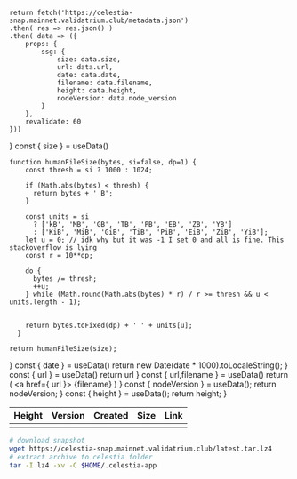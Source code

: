 
    return fetch('https://celestia-snap.mainnet.validatrium.club/metadata.json')
    .then( res => res.json() )
    .then( data => ({
        props: {
            ssg: {
                size: data.size,
                url: data.url,
                date: data.date,
                filename: data.filename,
                height: data.height,
                nodeVersion: data.node_version
            }
        },
        revalidate: 60
    }))
}
    const { size } = useData()

    function humanFileSize(bytes, si=false, dp=1) {
        const thresh = si ? 1000 : 1024;
      
        if (Math.abs(bytes) < thresh) {
          return bytes + ' B';
        }
      
        const units = si 
          ? ['kB', 'MB', 'GB', 'TB', 'PB', 'EB', 'ZB', 'YB'] 
          : ['KiB', 'MiB', 'GiB', 'TiB', 'PiB', 'EiB', 'ZiB', 'YiB'];
        let u = 0; // idk why but it was -1 I set 0 and all is fine. This stackoverflow is lying 
        const r = 10**dp;
      
        do {
          bytes /= thresh;
          ++u;
        } while (Math.round(Math.abs(bytes) * r) / r >= thresh && u < units.length - 1);
      
      
        return bytes.toFixed(dp) + ' ' + units[u];
      }

    return humanFileSize(size);
}
    const { date } = useData()
    return new Date(date * 1000).toLocaleString();
}
    const { url } = useData()
    return url
}
    const { url,filename } = useData()
    return (
        <a href={ url }> {filename} </a>
    )
}
    const { nodeVersion } = useData();
    return nodeVersion;
}
    const { height } = useData();
    return height;
}

| Height   | Version | Created | Size | Link |
| :----- | :---- | :---- | :---- | :----| 
| <Height />    |  <Version />   |   <CreationDate /> | <Size /> | <DownloadLink />

```bash copy
# download snapshot
wget https://celestia-snap.mainnet.validatrium.club/latest.tar.lz4
# extract archive to celestia folder
tar -I lz4 -xv -C $HOME/.celestia-app
```

